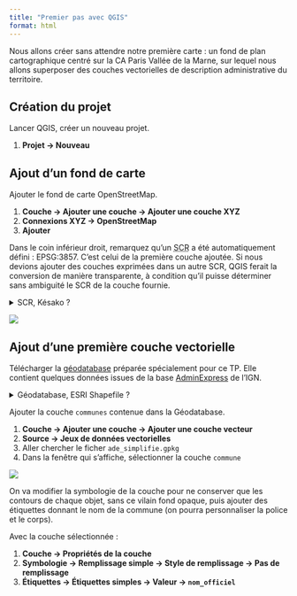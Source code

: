 ```yaml
---
title: "Premier pas avec QGIS"
format: html
---
```


Nous allons créer sans attendre notre première carte : un fond de plan
cartographique centré sur la CA Paris Vallée de la Marne, sur lequel nous
allons superposer des couches vectorielles de description administrative du
territoire.

## Création du projet

Lancer QGIS, créer un nouveau projet. 

1. **Projet → Nouveau**

## Ajout d'un fond de carte

Ajouter le fond de carte OpenStreetMap.

1. **Couche → Ajouter une couche → Ajouter une couche XYZ**
1. **Connexions XYZ → OpenStreetMap**
1. **Ajouter**

Dans le coin inférieur droit, remarquez qu'un 
<abbr title="Système de coordonnées de référence">SCR</abbr>
a été automatiquement défini : EPSG:3857. C'est celui de la première couche
ajoutée. Si nous devions ajouter des couches exprimées dans un autre SCR, 
QGIS ferait la conversion de manière transparente, à condition qu'il
puisse déterminer sans ambiguité le SCR de la couche fournie.

<details>
<summary>SCR, Késako ?</summary>
Un système de coordonnées de référence est le référentiel qui donne du sens 
aux valeurs numériques que prennent des coordonnées géographiques 
(latitude, longitude, altitude). On pourra se référer utilement à la 
[documentation](https://docs.qgis.org/3.40/fr/docs/user_manual/working_with_projections/working_with_projections.html).
de QGIS.
</details>

![](/resources/intro-qgis/1_scr.jpg)

## Ajout d'une première couche vectorielle

Télécharger la [géodatabase](ade_simplifiee.gpkg) préparée spécialement 
pour ce TP. Elle contient quelques données issues de la base 
[AdminExpress](https://geoservices.ign.fr/adminexpress) de l'IGN.

<details>
<summary>Géodatabase, ESRI Shapefile ?</summary>
Plusieurs formats existent pour stocker de l'information géographique. QGIS
travaille par défaut avec des géodatabases. Vous trouverez souvent des fichiers
au format ESRI Shapefile. On retiendra qu'une géodatabase (extension `gpkg`)
est capable de stocker plusieurs couches dans un même fichier, alors que le
format ESRI Shapefile (extension principale `shp`) crée six différents fichiers
pour stocker l'information d'une seule couche vectorielle. Pour les détails
techniques, se référer à la
[documentation](https://docs.qgis.org/3.40/fr/docs/user_manual/managing_data_source/supported_data.html#geopackage).
</details>

Ajouter la couche `communes` contenue dans la Géodatabase.

1. **Couche → Ajouter une couche → Ajouter une couche vecteur**
1. **Source → Jeux de données vectorielles**
1. Aller chercher le ficher `ade_simplifie.gpkg`
1. Dans la fenêtre qui s'affiche, sélectionner la couche `commune`

![](/resources/intro-qgis/2_communes.jpg)

On va modifier la symbologie de la couche pour ne conserver que les contours 
de chaque objet, sans ce vilain fond opaque, puis ajouter des étiquettes 
donnant le nom de la commune (on pourra personnaliser la police et le corps).

Avec la couche sélectionnée :

1. **Couche → Propriétés de la couche**
1. **Symbologie → Remplissage simple → Style de remplissage → Pas de remplissage**
1. **Étiquettes → Étiquettes simples → Valeur → `nom_officiel`**

